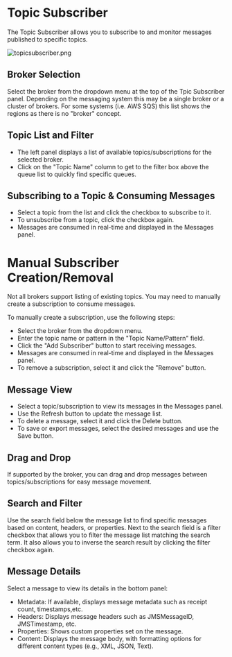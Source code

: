# Topic Subscriber

The Topic Subscriber allows you to subscribe to and monitor messages published to specific topics.

![topicsubscriber.png](assets%2Ftopicsubscriber.png)

## Broker Selection
Select the broker from the dropdown menu at the top of the Tpic Subscriber panel.
Depending on the messaging system this may be a single broker or a cluster of brokers.
For some systems (i.e. AWS SQS) this list shows the regions as there is no "broker" concept.

## Topic List and Filter
- The left panel displays a list of available topics/subscriptions for the selected broker.
- Click on the "Topic Name" column to get to the filter box above the queue list to quickly find specific queues.

## Subscribing to a Topic & Consuming Messages
- Select a topic from the list and click the checkbox to subscribe to it.
- To unsubscribe from a topic, click the checkbox again.
- Messages are consumed in real-time and displayed in the Messages panel.

# Manual Subscriber Creation/Removal
Not all brokers support listing of existing topics. You may need to manually create a subscription to consume messages.

To manually create a subscription, use the following steps:
- Select the broker from the dropdown menu.
- Enter the topic name or pattern in the "Topic Name/Pattern" field.
- Click the "Add Subscriber" button to start receiving messages.
- Messages are consumed in real-time and displayed in the Messages panel.
- To remove a subscription, select it and click the "Remove" button.

## Message View
- Select a topic/subscription to view its messages in the Messages panel.
- Use the Refresh button to update the message list.
- To delete a message, select it and click the Delete button.
- To save or export messages, select the desired messages and use the Save button.

## Drag and Drop
If supported by the broker, you can drag and drop messages between topics/subscriptions for easy message movement.

## Search and Filter
Use the search field below the message list to find specific messages based on content, headers, or properties.
Next to the search field is a filter checkbox that allows you to filter the message list matching the search term.
It also allows you to inverse the search result by clicking the filter checkbox again.

## Message Details
Select a message to view its details in the bottom panel:
- Metadata: If available, displays message metadata such as receipt count, timestamps,etc.
- Headers: Displays message headers such as JMSMessageID, JMSTimestamp, etc.
- Properties: Shows custom properties set on the message.
- Content: Displays the message body, with formatting options for different content types (e.g., XML, JSON, Text).
